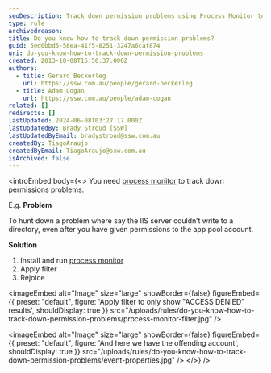 ```yaml
---
seoDescription: Track down permission problems using Process Monitor to troubleshoot issues with IIS servers and app pool accounts.
type: rule
archivedreason:
title: Do you know how to track down permission problems?
guid: 5ed0bbd5-58ea-41f5-8251-3247a6caf874
uri: do-you-know-how-to-track-down-permission-problems
created: 2013-10-08T15:50:37.000Z
authors:
  - title: Gerard Beckerleg
    url: https://ssw.com.au/people/gerard-beckerleg
  - title: Adam Cogan
    url: https://ssw.com.au/people/adam-cogan
related: []
redirects: []
lastUpdated: 2024-06-08T03:27:17.000Z
lastUpdatedBy: Brady Stroud [SSW]
lastUpdatedByEmail: bradystroud@ssw.com.au
createdBy: TiagoAraujo
createdByEmail: TiagoAraujo@ssw.com.au
isArchived: false
---
```


<introEmbed
  body={<>
You need [process monitor](http://technet.microsoft.com/en-us/sysinternals/bb896645.aspx?WT.mc_id=DT-MVP-33518) to track down permissions problems.

E.g. **Problem**

To hunt down a problem where say the IIS server couldn’t write to a directory, even after you have given permissions to the app pool account.

**Solution**

1. Install and run
   [process monitor](http://technet.microsoft.com/en-us/sysinternals/bb896645.aspx?WT.mc_id=DT-MVP-33518)
2. Apply filter
3. Rejoice


<imageEmbed
  alt="Image"
  size="large"
  showBorder={false}
  figureEmbed={{
    preset: "default",
    figure: 'Apply filter to only show "ACCESS DENIED" results',
    shouldDisplay: true
  }}
  src="/uploads/rules/do-you-know-how-to-track-down-permission-problems/process-monitor-filter.jpg"
/>


<imageEmbed
  alt="Image"
  size="large"
  showBorder={false}
  figureEmbed={{
    preset: "default",
    figure: 'And here we have the offending account',
    shouldDisplay: true
  }}
  src="/uploads/rules/do-you-know-how-to-track-down-permission-problems/event-properties.jpg"
/>
  </>}
/>
